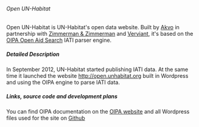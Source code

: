 ====== Open UN-Habitat ======
Open UN-Habitat is UN-Habitat's open data website. Built by [[http://akvo.org | Akvo]] in partnership with [[http://www.zimmermanzimmerman.nl|Zimmerman & Zimmerman]] and [[http://www.verviant.com/|Verviant]], it's based on the [[tools:oipa_v2:start | OIPA Open Aid Search]] IATI parser engine.

===== Detailed Description =====
In September 2012, UN-Habitat started publishing IATI data. At the same time it launched the website [[http://open.unhabitat.org]] built in Wordpress and using the OIPA engine to parse IATI data. 


===== Links, source code and development plans =====
You can find OIPA documentation on the [[http://oipa.openaidsearch.org/api/v2/docs/ | OIPA website]] and all Wordpress files used for the site on [[https://github.com/openaid-IATI/OPEN-UN-HABITAT | Github]]